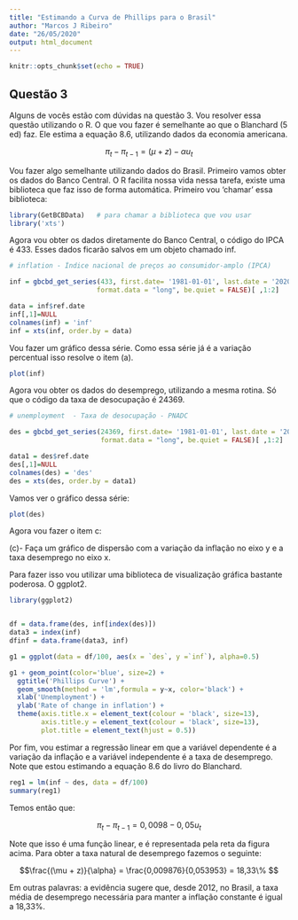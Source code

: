 ```yaml
---
title: "Estimando a Curva de Phillips para o Brasil"
author: "Marcos J Ribeiro"
date: "26/05/2020"
output: html_document
---
```


```r
knitr::opts_chunk$set(echo = TRUE)
```

## Questão 3

Alguns de vocês estão com dúvidas na questão 3. Vou resolver essa questão utilizando o R. O que vou fazer é semelhante ao que o Blanchard (5 ed) faz. Ele estima a equação 8.6, utilizando dados da economia americana.

$$\pi_t - \pi_{t-1} = (\mu + z) - \alpha u_t$$

Vou fazer algo semelhante utilizando dados do Brasil. Primeiro vamos obter os dados do Banco Central. O R facilita nossa vida nessa tarefa, existe uma biblioteca que faz isso de forma automática. Primeiro vou 'chamar' essa biblioteca:


```r
library(GetBCBData)   # para chamar a biblioteca que vou usar
library('xts')
```

Agora vou obter os dados diretamente do Banco Central, o código do IPCA é 433. Esses dados ficarão salvos em um objeto chamado inf.

```r
# inflation - Índice nacional de preços ao consumidor-amplo (IPCA)

inf = gbcbd_get_series(433, first.date= '1981-01-01', last.date = '2020-04-01',  
                      format.data = "long", be.quiet = FALSE)[ ,1:2]

data = inf$ref.date
inf[,1]=NULL
colnames(inf) = 'inf'
inf = xts(inf, order.by = data)
```

Vou fazer um gráfico dessa série. Como essa série já é a variação percentual isso resolve o item (a).

```r
plot(inf)
```


Agora vou obter os dados do desemprego, utilizando a mesma rotina. Só que o código da taxa de desocupação é 24369. 


```r

# unemployment  - Taxa de desocupação - PNADC

des = gbcbd_get_series(24369, first.date= '1981-01-01', last.date = '2020-04-01',  
                       format.data = "long", be.quiet = FALSE)[ ,1:2]

data1 = des$ref.date
des[,1]=NULL
colnames(des) = 'des'
des = xts(des, order.by = data1)

```

Vamos ver o gráfico dessa série:

```r
plot(des)
```

Agora vou fazer o item c: \

(c)- Faça um gráfico de dispersão com a variação da inflação no eixo y e a taxa desemprego no
eixo x. \

Para fazer isso vou utilizar uma biblioteca de visualização gráfica bastante poderosa. O ggplot2.

```r
library(ggplot2)


df = data.frame(des, inf[index(des)])
data3 = index(inf)
dfinf = data.frame(data3, inf)

g1 = ggplot(data = df/100, aes(x = `des`, y =`inf`), alpha=0.5)

g1 + geom_point(color='blue', size=2) + 
  ggtitle('Phillips Curve') + 
  geom_smooth(method = 'lm',formula = y~x, color='black') +
  xlab('Unemployment') +
  ylab('Rate of change in inflation') +
  theme(axis.title.x = element_text(colour = 'black', size=13),
        axis.title.y = element_text(colour = 'black', size=13),
        plot.title = element_text(hjust = 0.5))
```


Por fim, vou estimar a regressão linear em que a variável dependente é a variação da inflação e a variável independente é a taxa de desemprego. Note que estou estimando a equação 8.6 do livro do Blanchard. 


```r
reg1 = lm(inf ~ des, data = df/100)
summary(reg1)
```

Temos então que:

$$\pi_t - \pi_{t-1} = 0,0098 - 0,05u_t$$

Note que isso é uma função linear, e é representada pela reta da figura acima. Para obter a taxa natural de desemprego fazemos o seguinte:

$$\frac{(\mu + z)}{\alpha} = \frac{0,009876}{0,053953} = 18,33\% $$


Em outras palavras: a evidência sugere que, desde 2012, no Brasil, a taxa média de desemprego necessária para manter a inflação constante é igual a 18,33%.
